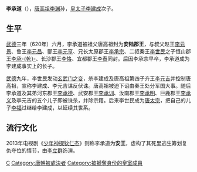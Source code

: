 {{unreferenced|time=2018-07-09T02:39:45+00:00}}
'''李承道'''（{{bd|7世纪|620年前|626年|catIdx=L}}），[[唐高祖|唐高祖]][[李渊|李渊]]孙，[[皇太子|皇太子]][[李建成|李建成]]次子。

==生平==
[[武德|武德]]三年（620年）六月，李承道被祖父唐高祖封为'''安陆郡王'''，与叔父赵王[[李元景|李元景]]、鲁王[[李元昌|李元昌]]、酆王[[李元亨|李元亨]]、兄长太原郡王[[李承宗|李承宗]]、二叔秦王[[李世民|李世民]]之子恒山郡王[[李承乾|李承-{乾}-]]、长沙郡王[[李恪_(吴王)|李恪]]、宜都郡王[[李泰_(唐朝)|李泰]]同封。后因李承宗早卒，李承道成为李建成事实上的长子。

[[武德|武德]]九年，李世民发动[[玄武门之变|玄武门之变]]，杀李建成及唐高祖第四子齐王[[李元吉|李元吉]]并控制唐高祖，宣称李建成、李元吉谋反伏诛。唐高祖被迫下诏由秦王处分军国大事。随后李承道及其弟河东郡王[[李承德|李承德]]、武安郡王[[李承训|李承训]]、汝南郡王[[李承明|李承明]]、巨鹿郡王[[李承义|李承义]]及李元吉的五个儿子即被诛杀，并除宗籍。后来李世民成为[[唐太宗|唐太宗]]，把自己的儿子[[李福_(赵王)|李福]]过继给李建成，以延续其世系。

==流行文化==
2013年电视剧《[[少年神探狄仁杰|少年神探狄仁杰]]》则称李承道为'''安王'''，虚构了其死里逃生筹划复仇夺位的情节，由[[李立群|李立群]]饰演。

{{DEFAULTSORT:L}}
[[Category:唐朝宗室郡王|C]]
[[Category:唐朝被處決者|Category:唐朝被處決者]]
[[Category:被褫奪身份的皇室成員|Category:被褫奪身份的皇室成員]]